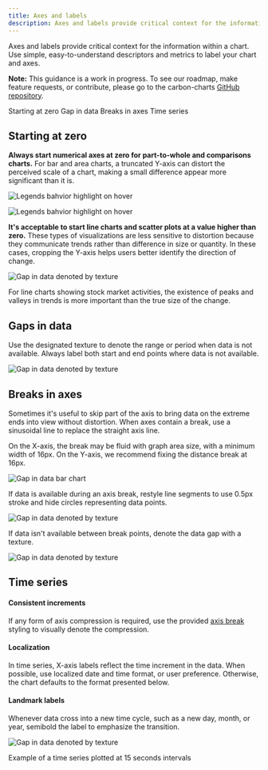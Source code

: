 ```yaml
---
title: Axes and labels
description: Axes and labels provide critical context for the information within a chart.
---
```


<PageDescription>

Axes and labels provide critical context for the information within a chart. Use simple, easy-to-understand descriptors and metrics to label your chart and axes.

</PageDescription>

<InlineNotification>

**Note:** This guidance is a work in progress. To see our roadmap, make feature requests, or contribute, please go to the carbon-charts [GitHub repository](https://github.com/carbon-design-system/carbon-charts).

</InlineNotification>

<AnchorLinks>

<AnchorLink>Starting at zero</AnchorLink>
<AnchorLink>Gap in data</AnchorLink>
<AnchorLink>Breaks in axes</AnchorLink>
<AnchorLink>Time series</AnchorLink>

</AnchorLinks>

## Starting at zero

**Always start numerical axes at zero for part-to-whole and comparisons charts.** For bar and area charts, a truncated Y-axis can distort the perceived scale of a chart, making a small difference appear more significant than it is.

<DoDontRow>
<DoDont caption="For bar charts, the numerical axis should start at zero.">

![Legends bahvior highlight on hover](images/axislabel-zero-a.jpg)

</DoDont>
<DoDont type="dont" caption="When an axis starts at non-zero, percentage differences between bars are exaggerated.">

![Legends bahvior highlight on hover](images/axislabel-zero-b.jpg)

</DoDont>
</DoDontRow>

**It's acceptable to start line charts and scatter plots at a value higher than zero.** These types of visualizations are less sensitive to distortion because they communicate trends rather than difference in size or quantity. In these cases, cropping the Y-axis helps users better identify the direction of change.

<Row>
<Column  colLg={8} colMd={4} colSm={4}>

![Gap in data denoted by texture](images/axislabel-zero-c.jpg)

<Caption>
  For line charts showing stock market activities, the existence of peaks and
  valleys in trends is more important than the true size of the change.
</Caption>

</Column>
</Row>

## Gaps in data

Use the designated texture to denote the range or period when data is not available. Always label both start and end points where data is not available.

<Row>
<Column  colLg={8} colMd={4} colSm={4}>

![Gap in data denoted by texture](images/axislabel-gap.jpg)

</Column>
</Row>

## Breaks in axes

Sometimes it's useful to skip part of the axis to bring data on the extreme ends into view without distortion. When axes contain a break, use a sinusoidal line to replace the straight axis line.

On the X-axis, the break may be fluid with graph area size, with a minimum width of 16px. On the Y-axis, we recommend fixing the distance break at 16px.

<Row>
<Column  colLg={8} colMd={4} colSm={4}>

![Gap in data bar chart](images/axislabel-break-3.jpg)

</Column>
</Row>

If data is available during an axis break, restyle line segments to use 0.5px stroke and hide circles representing data points.

<Row>
<Column  colLg={8} colMd={4} colSm={4}>

![Gap in data denoted by texture](images/axislabel-break-1.jpg)

</Column>
</Row>

If data isn't available between break points, denote the data gap with a texture.

<Row>
<Column  colLg={8} colMd={4} colSm={4}>

![Gap in data denoted by texture](images/axislabel-break-2.jpg)

</Column>
</Row>

## Time series

#### Consistent increments

If any form of axis compression is required, use the provided [axis break](#breaks-in-axes) styling to visually denote the compression.

#### Localization

In time series, X-axis labels reflect the time increment in the data. When possible, use localized date and time format, or user preference. Otherwise, the chart defaults to the format presented below.

#### Landmark labels

Whenever data cross into a new time cycle, such as a new day, month, or year, semibold the label to emphasize the transition.

<Row>
<Column  colLg={12} colMd={4} colSm={4}>

![Gap in data denoted by texture](images/axislabel-timeseries.jpg)

<Caption>Example of a time series plotted at 15 seconds intervals</Caption>

</Column>
</Row>
